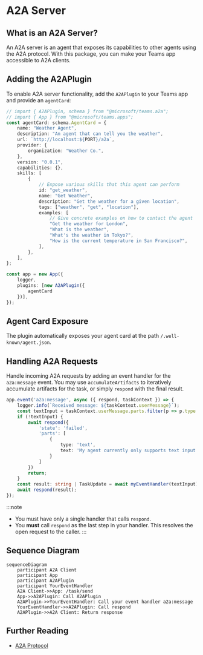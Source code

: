 # A2A Server

## What is an A2A Server?
An A2A server is an agent that exposes its capabilities to other agents using the A2A protocol. With this package, you can make your Teams app accessible to A2A clients.

## Adding the A2APlugin

To enable A2A server functionality, add the `A2APlugin` to your Teams app and provide an `agentCard`:

```ts
// import { A2APlugin, schema } from "@microsoft/teams.a2a";
// import { App } from "@microsoft/teams.apps";
const agentCard: schema.AgentCard = {
    name: "Weather Agent",
    description: "An agent that can tell you the weather",
    url: `http://localhost:${PORT}/a2a`,
    provider: {
        organization: "Weather Co.",
    },
    version: "0.0.1",
    capabilities: {},
    skills: [
        {
            // Expose various skills that this agent can perform
            id: "get_weather",
            name: "Get Weather",
            description: "Get the weather for a given location",
            tags: ["weather", "get", "location"],
            examples: [
                // Give concrete examples on how to contact the agent
                "Get the weather for London",
                "What is the weather",
                "What's the weather in Tokyo?",
                "How is the current temperature in San Francisco?",
            ],
        },
    ],
};

const app = new App({
    logger,
    plugins: [new A2APlugin({
        agentCard
    })],
});
```

## Agent Card Exposure

The plugin automatically exposes your agent card at the path `/.well-known/agent.json`.

## Handling A2A Requests

Handle incoming A2A requests by adding an event handler for the `a2a:message` event. You may use `accumulateArtifacts` to iteratively accumulate artifacts for the task, or simply `respond` with the final result.

```ts
app.event('a2a:message', async ({ respond, taskContext }) => {
    logger.info(`Received message: ${taskContext.userMessage}`);
    const textInput = taskContext.userMessage.parts.filter(p => p.type === 'text').at(0)?.text;
    if (!textInput) {
        await respond({
            'state': 'failed',
            'parts': [
                {
                    type: 'text',
                    text: 'My agent currently only supports text input'
                }
            ]
        })
        return;
    }
    const result: string | TaskUpdate = await myEventHandler(textInput);
    await respond(result);
});
```

:::note
-   You must have only a single handler that calls `respond`.
-   You **must** call `respond` as the last step in your handler. This resolves the open request to the caller.
:::

## Sequence Diagram

```mermaid
sequenceDiagram
    participant A2A Client
    participant App
    participant A2APlugin
    participant YourEventHandler
    A2A Client->>App: /task/send
    App->>A2APlugin: Call A2APlugin
    A2APlugin->>YourEventHandler: Call your event handler a2a:message
    YourEventHandler->>A2APlugin: Call respond
    A2APlugin->>A2A Client: Return response
```

## Further Reading

-   [A2A Protocol](https://google.github.io/A2A) 